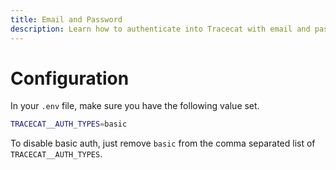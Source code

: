 ```yaml
---
title: Email and Password
description: Learn how to authenticate into Tracecat with email and password.
---
```


# Configuration

In your `.env` file, make sure you have the following value set.

```bash
TRACECAT__AUTH_TYPES=basic
```

To disable basic auth, just remove `basic` from the comma separated list of `TRACECAT__AUTH_TYPES`.
